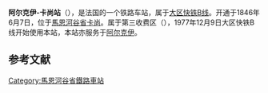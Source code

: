 {{Infobox station
| name          =<!-- 注释出：[[File:RATP.svg|32x32px]] -->阿尔克伊-卡尚站<br>{{lang|fr|Gare d'Arcueil - Cachan}} 
| type          = [[法国铁路|法国铁路]]
| image = Gare d'Arcueil - Cachan 02.jpg
|image_caption = 车站站舍
| address       = {{FRA}}[[馬恩河谷省|馬恩河谷省]][[卡尚_(馬恩河谷省)|卡尚]]
| latd          = 48
| latm          = 47
| lats          = 58
| latNS         = N
| longd         = 2
| longm         = 19
| longs         = 42
| longEW        = E
| operator = <!-- 注释出：[[File:RATP.svg|32x32px]] -->
| coordinates_display = yes
| iso_region    = FR
| line          = 
* [[大区快铁B线|大区快铁B线]]
| platform      = 2
| tracks        = 2
| elevation = 
| opened        = 1846年6月7日
| rebuilt =
| status = 使用中
| closed        = 
| passengers= 3,101,352
| pass_year= 2011年<ref>[http://data.ratp.fr/fr/les-donnees/fiche-de-jeu-de-donnees/dataset/trafic-annuel-entrant-par-station-2011.html Entrants annuels provenant de l'extérieur de la gare (voie publique, correspondances bus, réseau SNCF, etc.)] {{webarchive|url=https://web.archive.org/web/20140718193327/http://data.ratp.fr/fr/les-donnees/fiche-de-jeu-de-donnees/dataset/trafic-annuel-entrant-par-station-2011.html |date=2014-07-18 }}, sur le site ''data.ratp.fr''. Consulté le 5 novembre 2012.</ref>
| station_type = 客运车站
| connections = 
* [[RATP公交路网|巴黎城市公共交通]]
| route_map =
| map_locator   = 
| note =
}}

'''阿尔克伊-卡尚站'''（{{lang-fr|Gare d'Arcueil - Cachan}}），是法国的一个铁路车站，属于[[大区快铁B线|大区快铁B线]]。开通于1846年6月7日，位于[[馬恩河谷省|馬恩河谷省]][[卡尚_(馬恩河谷省)|卡尚]]。属于第三收费区（{{lang-fr|Zone 3}}），1977年12月9日大区快铁B线开始使用本站，本站亦服务于[[阿尔克伊|阿尔克伊]]。

== 参考文献 ==
{{Reflist}}

{{RER B}}
[[Category:馬恩河谷省鐵路車站|Category:馬恩河谷省鐵路車站]]